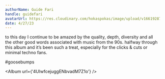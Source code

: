 ```yaml
---
authorName: Guide Fari
handle: guidefari
avatarUrl: https://res.cloudinary.com/hokaspokas/image/upload/v1661928720/bar_shpohc.png
date: 4/27/23
---
```


to this day I continue to be amazed by the quality, depth, diversity and all the other good words associated with music from the 90s. halfway through this album and it’s been such a treat, especially for the clicks & cuts or minimal techno fans.

#goosebumps

<Album url={'4UlwfcejuggENbvadM7Z1o'} />
